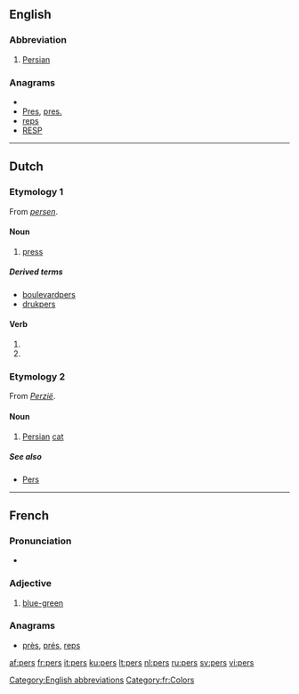 {{also|Pers}}
==English==

===Abbreviation===
{{infl|en|abbreviation}}

# [[Persian]]

===Anagrams===
* {{alphagram|eprs}}
* [[Pres#English|Pres]], [[pres.#English|pres.]]
* [[reps#English|reps]]
* [[RESP#English|RESP]]

[[Category:English abbreviations]]

----

==Dutch==

===Etymology 1===
From ''[[persen]]''.

====Noun====
{{nl-noun|g=m|persen|persje}}

# [[press]]

=====Derived terms=====
* [[boulevardpers]]
* [[drukpers]]

====Verb====
{{infl|nl}}

# {{nl-verb-form|p=1|n=sg|t=pres|m=ind|persen}}
# {{nl-verb-form|m=imp|persen}}

===Etymology 2===
From ''[[Perzië]]''.

====Noun====
{{nl-noun|g=m|perzen|persje}}

# [[Persian]] [[cat]]

=====See also=====
* [[Pers]]

----

==French==

===Pronunciation===
* {{IPA|/pɛʁ/|lang=fr}}

===Adjective===
{{fr-adj|mplural=pers}}

# [[blue-green]]

===Anagrams===
* [[près#French|près]], [[prés#French|prés]], [[reps#French|reps]]

[[Category:fr:Colors]]

[[af:pers]]
[[fr:pers]]
[[it:pers]]
[[ku:pers]]
[[lt:pers]]
[[nl:pers]]
[[ru:pers]]
[[sv:pers]]
[[vi:pers]]